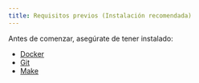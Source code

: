 ```yaml
---
title: Requisitos previos (Instalación recomendada)
---
```


Antes de comenzar, asegúrate de tener instalado:
- [Docker](https://docs.docker.com/get-docker/)
- [Git](https://git-scm.com/downloads)
- [Make](https://www.gnu.org/software/make/)
